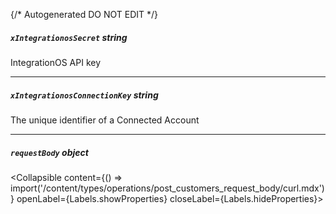 {/* Autogenerated DO NOT EDIT  */}

##### `xIntegrationosSecret` _string_
IntegrationOS API key

---
##### `xIntegrationosConnectionKey` _string_
The unique identifier of a Connected Account

---
##### `requestBody` _object_
<Collapsible content={() => import('/content/types/operations/post_customers_request_body/curl.mdx')} openLabel={Labels.showProperties} closeLabel={Labels.hideProperties}>
</Collapsible>


